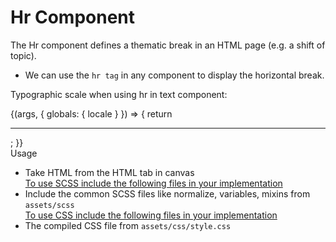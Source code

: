 
<Meta title="Atoms/Base Typography/Hr" component={Hr} />

<style>{`
  div#story--atoms-base-typography-hr--hr {
    box-shadow: 0 1px 8px rgb(0 0 0 / 15%);
    box-sizing: inherit;
    width: 100%;
    padding: 10px;
  }
  .subheading {
    font-weight: 700;
    font-size: 18px;
    color: #666;
    letter-spacing: 1.5px;
    line-height: 24px;
    margin-bottom: 12px;
    margin-top: 40px;
  }  
`}</style>

# Hr Component
The Hr component defines a thematic break in an HTML page (e.g. a shift of topic).
<ul>
  <li>We can use the <code>hr tag</code> in any component to display the horizontal break.</li>
</ul>

Typographic scale when using hr in text component:

<Story name="Hr">
  {(args, { globals: { locale } }) => {
    return <Hr></Hr>;
  }}
</Story>

<div className="subheading">Usage</div>
<ul>
  <li>Take HTML from the HTML tab in canvas</li>
  <u>To use SCSS include the following files in your implementation</u>
  <li>Include the common SCSS files like normalize, variables, mixins from <code>assets/scss</code></li>
  <u>To use CSS include the following files in your implementation</u>
  <li>The compiled CSS file from <code>assets/css/style.css</code></li>
</ul>
